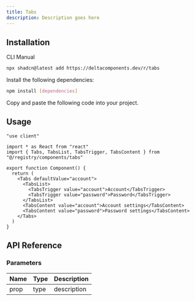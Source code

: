 ```yaml
---
title: Tabs
description: Description goes here
---
```


<ComponentPreview name="tabs-demo" />

## Installation

<Tabs defaultValue="cli">

<TabsList>
  <TabsTrigger value="cli">CLI</TabsTrigger>
  <TabsTrigger value="manual">Manual</TabsTrigger>
</TabsList>

<TabsContent value="cli">

```bash
npx shadcn@latest add https://deltacomponents.dev/r/tabs
```

</TabsContent>

<TabsContent value="manual">

<Steps>

<Step>Install the following dependencies:</Step>

```bash
npm install [dependencies]
```

<Step>Copy and paste the following code into your project.</Step>

<ComponentSource name="tabs" />

</Steps>

</TabsContent>

</Tabs>

## Usage

```tsx
"use client"

import * as React from "react"
import { Tabs, TabsList, TabsTrigger, TabsContent } from "@/registry/components/tabs"

export function Component() {
  return (
    <Tabs defaultValue="account">
      <TabsList>
        <TabsTrigger value="account">Account</TabsTrigger>
        <TabsTrigger value="password">Password</TabsTrigger>
      </TabsList>
      <TabsContent value="account">Account settings</TabsContent>
      <TabsContent value="password">Password settings</TabsContent>
    </Tabs>
  )
}
```

## API Reference

### Parameters

| Name | Type | Description |
| ---- | ---- | ----------- |
| prop | type | description |
